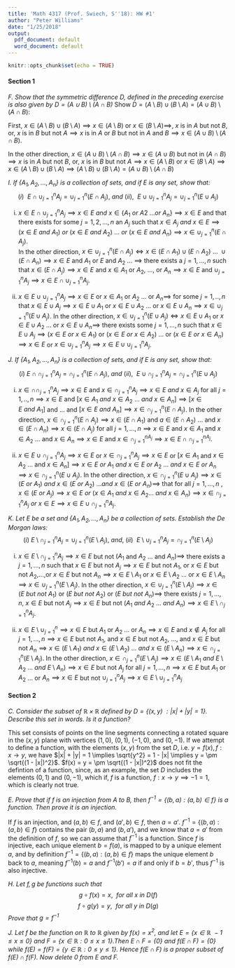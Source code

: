 ```yaml
---
title: 'Math 4317 (Prof. Swiech, S''18): HW #1'
author: "Peter Williams"
date: "1/25/2018"
output:
  pdf_document: default
  word_document: default
---
```


```r
knitr::opts_chunk$set(echo = TRUE)
```

#### Section 1
*F. Show that the symmetric difference $D$, defined in the preceding exercise is also given by $D = (A \cup B) \setminus (A \cap B)$*
Show $D = (A \setminus B ) \cup (B \setminus A) = (A \cup B ) \setminus (A \cap B)$: 

First, $x \in (A \setminus B ) \cup (B \setminus A) \implies x \in (A \setminus B)$ or $x \in (B \setminus A) \implies$, $x$ is in $A$ but not $B$, or, $x$ is in $B$ but not $A \implies x$ is in $A$ or $B$ but not in $A$ and $B \implies x \in (A \cup B) \setminus (A \cap B)$.

In the other direction, $x \in (A \cup B) \setminus (A \cap B) \implies x \in (A \cup B)$ but not in $(A \cap B) \implies x$ is in $A$ but not $B$, or, $x$ is in $B$ but not $A \implies x \in (A \setminus B)$ or $x \in (B \setminus A) \implies x \in (A \setminus B) \cup (B \setminus A) \implies (A \setminus B ) \cup (B \setminus A) = (A \cup B ) \setminus (A \cap B)$\newline

*I. If $\{A_1,A_2, ...,A_n \}$ is a collection of sets, and if E is any set, show that:*
$$(i)\ \ E \cap \cup_{j=1}^{n}A_j = \cup_{j=1}^{n} (E \cap A_j),\ and\ (ii),\ \ E \cup \cup_{j=1}^{n}A_j = \cup_{j=1}^{n} (E \cup A_j)$$
  
(i) $x \in E \cap \cup_{j=1}^{n}A_j \implies x \in E\ and\ x \in \{A_1\ or\ A2\ ... or\ A_n\} \implies x \in E$ and that there exists for some $j=1,2,...,n$ an $A_j$ such that $x \in A_j\ and\ x \in E \implies (x\in E\ and\ A_1)\ or\ (x \in E\ and\ A_2)\ ...\ or\ (x \in E\ and\ A_n) \implies x \in \cup_{j=1}^{n}(E \cap A_j)$.  
In the other direction, $x \in \cup_{j=1}^{n}(E \cap A_j) \Leftrightarrow x \in (E \cap A_1) \cup (E \cap A_2)\ ... \ \cup (E \cap A_n) \implies x \in E$ and $A_1$ or $E$ and $A_2$ ... $\implies$ there exists a $j = 1,...,n$ such that $x \in (E \cap A_j) \implies x \in E$ and $x \in A_1$ or $A_2$, ..., or $A_n \implies x \in E$ and $\cup_{j=1}^{n} A_j \implies x \in  E \cap \cup_{j=1}^{n}A_j$.  

(ii) $x \in E \cup \cup_{j=1}^{n} A_j \implies x \in E$ or $x \in A_1$ or $A_2$ ... or $A_n \implies$ for some $j=1,..,n$ that $x \in E \cup A_j \implies x \in E \cup A_1$ or $x \in E \cup A_2$ ... or $x \in E \cup A_n \implies x \in \cup_{j=1}^{n} (E \cup A_j)$. 
In the other direction, $x \in \cup_{j=1}^{n} (E \cup A_j) \Leftrightarrow x \in E \cup A_1$ or $x \in E \cup A_2$ ... or $x \in E \cup A_n \implies$ there exists some $j = 1,...,n$ such that $x \in E \cup A_j \implies (x \in E\ or\ x \in A_1)$ or $(x \in E\ or\ x \in A_2)$ ... or $(x \in E\ or\ x \in A_n) \implies x \in E$ or $x \in \cup_{j=1}^{n} A_j \implies x \in E \cup \cup_{j=1}^{n} A_j$.


*J. If $\{A_1,A_2, ...,A_n \}$ is a collection of sets, and if E is any set, show that:*
$$(i)\ E \cap \cap_{j=1}^{n}A_j = \cap_{j=1}^{n} (E \cap A_j),\ and\ (ii), \ \ E \cup \cap_{j=1}^{n}A_j = \cap_{j=1}^{n} (E \cup A_j)$$  

(i) $x \in \cap \cap_{j=1}^{n}A_j \implies x \in E$ and $x \in \cap_{j=1}^{n} A_j \implies x \in E\ and\ x \in A_j$ for all $j = 1,..,n  \implies x \in E$ and $[x \in A_1\ and\ x \in A_2\ ...\ and\ x \in A_n] \implies [x \in E\ and\ A_1]$ and ... and $[x \in E\ and\ A_n] \implies x \in \cap_{j=1}^{n} (E \cap A_j)$.
In the other direction, $x \in \cap_{j=1}^{n} (E \cap A_j) \implies x \in (E \cap A_1)$ and $a \in (E \cap A_2)$ ... and $x \in (E \cap A_n) \implies x \in (E \cap A_j)$ for all $j = 1,...,n \implies x \in E$ and $x \in A_1$ and $x \in A_2$ ... and $x \in A_n \implies x \in E$ and $x \in \cap_{j=1}^{n A_j} \implies x \in E \cap \cap_{j=1}^{n A_j}$.

(ii) $x \in E \cup \cap_{j=1}^{n}A_j \implies x \in E$ or $x \in \cap_{j=1}^{n} A_j \implies x \in E$ or $[x \in A_1$ and $x \in A_2$ ... and $x \in A_n] \implies x \in E\ or\ A_1\ and\ x \in E\ or\ A_2\ ...\ and\ x \in E\ or\ A_n \implies x \in \cap_{j=1}^{n}(E \cup A_j)$.
In the other direction, $x \in \cap_{j=1}^{n}(E \cup A_j) \implies x \in (E\ or\ A_1)\ and\ x \in (E\ or\ A_2)\ ... and\ x \in (E\ or\ A_n) \implies$ that for all $j = 1,...,n\ , x \in (E\ or\ A_j) \implies x \in E\ or\ (x \in A_1\ and\ x \in A_2 ...\ and\ x \in A_n) \implies x \in \cap_{j=1}^{n}A_j\ or\ x \in E \implies x \in E \cup \cap_{j=1}^{n}A_j$. 

*K. Let E be a set and $\{A_1,A_2, ...,A_n \}$ be a collection of sets. Establish the De Morgan laws:*
$$(i)\ E \setminus \cap_{j=1}^{n}A_j = \cup_{j=1}^{n} (E \setminus A_j),\ and,\ (ii) \ \ E \setminus \cup_{j=1}^{n}A_j = \cap_{j=1}^{n} (E \setminus A_j)$$ 

(i) $x \in E \setminus \cap_{j=1}^{n}A_j \implies x \in E$ but not $(A_1$ and $A_2$ ... and $A_n) \implies$ there exists a $j = 1,...,n$ such that $x \in E$ but not $A_j \implies x \in E$ but not $A_1$, or $x \in E$ but not $A_2$,...,or $x \in E$ but not $A_n \implies x \in E \setminus A_1$ or $x \in E \setminus A_2$ ... or $x \in E \setminus A_n \implies x \in \cup_{j=1}^{n}(E \setminus A_j)$. In the other direction, $x \in \cup_{j=1}^{n}(E \setminus A_j) \implies x \in (E\ but\ not\ A_1)$ or $(E\ but\ not\ A_2)$ or $(E\ but\ not\ A_n) \implies$ there exists $j = 1,...,n,\ x \in E$ but not $A_j \implies x \in E$ but not $(A_1\ and\ A_2\ ...\ and\ A_n) \implies x \in E \setminus \cap_{j=1}^{n} A_j$.   

(ii) $x \in E \setminus \cup_{j=1}^{n} \implies x \in E$ but $A_1$ or $A_2$ ... or $A_n \implies x \in E$ and $x \notin A_j$ for all $j = 1,...,n \implies x \in E$ but not $A_1$, and $x \in E$ but not $A_2$, ..., and $x \in E$ but not $A_n \implies x \in (E \setminus A_1)\ and\ x \in (E \setminus A_2)\ ...\ and\ x \in (E \setminus A_n) \implies x \in \cap_{j=1}^{n}(E \setminus A_j)$. In the other direction, $x \in \cap_{j=1}^{n}(E \setminus A_j) \implies x \in (E \setminus A_1\ and\ E \setminus A_2\ ...\ and\ E \setminus A_n) \implies x \in E$ but not $A_j$ for all $j = 1,...,n \implies x \in E$ but $A_1$ or $A_2$ ... or $A_n \implies x \in E$ but not $\cup_{j=1}^{n}A_j \implies x \in E \setminus \cup_{j=1}^{n}A_j$

#### Section 2
*C. Consider the subset of $\mathbb{R}\times \mathbb{R}$ defined by $D = \{(x,y)\ :|x| + |y| = 1  \}$. Describe this set in words. Is it a function?*

This set consists of points on the line segments connecting a rotated square in the $(x,y)$ plane with vertices $(1,0)$, $(0,1)$, $(-1,0)$, and $(0,-1)$. If we attempt to define a function, with the elements $(x,y)$ from the set $D$, i.e. $y = f(x), f: x \rightarrow y$, we have $|x| + |y| = 1 \implies \sqrt{y^2} = 1 - |x| \implies y = \pm \sqrt{(1 - |x|)^2}$. $f(x) = y = \pm \sqrt{(1 - |x|)^2}$ does not fit the defintion of a function, since, as an example, the set $D$ includes the elements $(0,1)$ and $(0,-1)$, which if, $f$ is a function, $f: x \rightarrow y \implies -1 = 1$, which is clearly not true.  

*E. Prove that if $f$ is an injection from $A$ to $B$, then $f^{-1} = \{(b,a): (a,b) \in f \}$ is a function. Then prove it is an injection.*  

If $f$ is an injection, and $(a,b) \in f$, and $({a',b}) \in f$, then $a = a'$. $f^{-1} = \{(b,a) : (a,b) \in f\}$ contains the pair $(b,a)$ and $(b,a')$, and we know that $a = a'$ from the definition of $f$, so we can assume that $f^{-1}$ is a function. 
Since $f$ is injective, each unique element $b = f(a)$, is mapped to by a unique element $a$, and by definition $f^{-1} = \{(b,a) : (a,b) \in f\}$ maps the unique element $b$ back to $a$, meaning $f^{-1}(b) = a$ and $f^{-1}(b') = a$ if and only if $b = b'$, thus $f^{-1}$ is also injective. 

*H. Let $f,g$ be functions such that*
$$ g \circ f(x) = x, \ \ for\ all\ x\ in\ D(f) $$
$$ f \circ g(y) = y, \ \ for\ all\ y\ in\ D(g) $$
*Prove that $g = f^{-1}$*  


*J. Let $f$ be the function on $\mathbb{R}$ to $\mathbb{R}$ given by $f(x) = x^2$, and let $E = \{x \in \mathbb{R} \: -1 \leq x \leq 0 \}$  and $F = \{x \in \mathbb{R}: 0 \leq x \leq 1 \}$.Then $E \cap F = \{0\}$ and $f(E \cap F) = \{0\}$ while $f(E) = f(F) = \{ y \in \mathbb{R}: 0 \leq y \leq 1\}$. Hence $f(E \cap F)$ is a proper subset of $f(E) \cap f(F)$. Now delete $0$ from E and F.*

